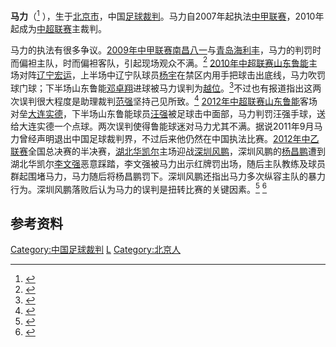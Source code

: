 {{infobox Football official
|                name = 马力
|               image = 
|            fullname = 
|         dateofbirth = {{birth date and age|1977|8|5}}
|         cityofbirth = [[北京市|北京市]]
|      countryofbirth = [[中华人民共和国|中华人民共和国]]
|         dateofdeath = 
|         cityofdeath = 
|      countryofdeath = 
|     otheroccupation = 
|               years = 2007 - 2009<br>2010 - 
|              league = [[中甲联赛|中甲联赛]]<br>[[中超联赛|中超联赛]]
|                role = [[足球裁判|足球裁判]]<br>[[足球裁判|足球裁判]]
|  internationalyears = 
|       confederation = 
|   internationalrole = 
}}
'''马力'''（{{bd|1977年|8月5日}}<ref>{{cite web|title=Referee profile of Li Ma|url=http://www.transfermarkt.co.uk/en/li-ma/profil/schiedsrichter_6471_2011.html|publisher=Transfermarkt|accessdate=2013-04-13|deadurl=yes|archiveurl=https://web.archive.org/web/20131219231930/http://www.transfermarkt.co.uk/en/li-ma/profil/schiedsrichter_6471_2011.html|archivedate=2013-12-19}}</ref> ），生于[[北京市|北京市]]，中国[[足球裁判|足球裁判]]。马力自2007年起执法[[中甲联赛|中甲联赛]]，2010年起成为[[中超联赛|中超联赛]]主裁判。

马力的执法有很多争议。[[2009年中甲联赛|2009年中甲联赛]][[南昌八一|南昌八一]]与[[青岛海利丰|青岛海利丰]]，马力的判罚时而偏袒主队，时而偏袒客队，引起现场观众不满。<ref>{{cite news|title=南昌青岛戏剧一幕 裁判判罚竟引全场高呼"畜生"|url=http://sports.163.com/09/0516/21/59FF214600051C8L.html|accessdate=2013-04-13|newspaper=网易体育|date=2009-05-16|archive-date=2013-12-19|archive-url=https://web.archive.org/web/20131219195728/http://sports.163.com/09/0516/21/59FF214600051C8L.html|dead-url=no}}</ref> [[2010年中超联赛|2010年中超联赛]][[山东鲁能|山东鲁能]]主场对阵[[辽宁宏运|辽宁宏运]]，上半场中辽宁队球员[[杨宇|杨宇]]在禁区内用手把球击出底线，马力吹罚球门球；下半场山东鲁能[[邓卓翔|邓卓翔]]进球被马力误判为[[越位|越位]]。<ref>{{cite news|title=中超昏哨马力何许人也? 2010赛季曾与鲁能结怨|url=http://sports.sina.com.cn/j/2012-09-30/11556244363.shtml|accessdate=2013-04-13|newspaper=山东商报|date=2012-09-30|archive-date=2013-12-20|archive-url=https://web.archive.org/web/20131220001023/http://sports.sina.com.cn/j/2012-09-30/11556244363.shtml|dead-url=no}}</ref>不过也有报道指出这两次误判很大程度是助理裁判[[范强|范强]]坚持己见所致。<ref>{{cite news|title=不踢“足球”踢“裁判” 中超爆料多少绯闻|url=http://sports.xinmin.cn/2010/04/26/4610564.html|accessdate=2013-04-13|newspaper=腾讯体育|date=2010-04-26|deadurl=yes|archiveurl=https://web.archive.org/web/20131219220755/http://sports.xinmin.cn/2010/04/26/4610564.html|archivedate=2013-12-19}}</ref> [[2012年中超联赛|2012年中超联赛]][[山东鲁能|山东鲁能]]客场对垒[[大连实德|大连实德]]，下半场山东鲁能球员[[汪强|汪强]]被足球击中面部，马力判罚汪强手球，送给大连实德一个点球。两次误判使得鲁能球迷对马力尤其不满。据说2011年9月马力曾经声明退出中国足球裁判界，不过后来他仍然在中国执法比赛。[[2012年中乙联赛|2012年中乙联赛]]全国总决赛的半决赛，[[湖北华凯尔|湖北华凯尔]]主场迎战[[深圳风鹏|深圳风鹏]]，深圳风鹏的[[杨昌鹏|杨昌鹏]]遭到湖北华凯尔[[李文强|李文强]]恶意踩踏，李文强被马力出示红牌罚出场，随后主队教练及球员群起围堵马力，马力随后将杨昌鹏罚下。深圳风鹏还指出马力多次纵容主队的暴力行为。深圳风鹏落败后认为马力的误判是扭转比赛的关键因素。<ref>{{cite news|title=中乙裁判安抚7分钟出红牌 主裁现场训话|url=http://www.espnstar.com.cn/pub/csl/2012/1024/276823.htm|accessdate=2013-04-13|newspaper=ESPNSTAR中文网 中甲|date=2012-10-24|archive-date=2013-12-20|archive-url=https://web.archive.org/web/20131220035119/http://www.espnstar.com.cn/pub/csl/2012/1024/276823.htm|dead-url=no}}</ref> <ref>{{cite news|title=对手开足马力 取胜谈何容易|url=http://jb.sznews.com/html/2012-10/24/content_2249234.htm|accessdate=2013-04-13|newspaper=晶报|date=2012-10-24|deadurl=yes|archiveurl=https://web.archive.org/web/20131220000723/http://jb.sznews.com/html/2012-10/24/content_2249234.htm|archivedate=2013-12-20}}</ref>

== 参考资料 ==
{{reflist}}

{{2013年中国足球联赛裁判}}
{{2014年中国足球联赛裁判}}
{{2015年中国足球联赛裁判}}
{{2016年中国足球联赛裁判}}
{{2017年中国足球联赛裁判}}
{{2018年中国足球联赛裁判}}

{{DEFAULTSORT:Ma Li}}

[[Category:中国足球裁判|Category:中国足球裁判]]
[[Category:马姓|L]]
[[Category:北京人|Category:北京人]]